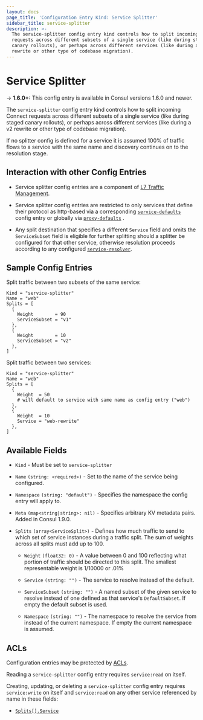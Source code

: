 ```yaml
---
layout: docs
page_title: 'Configuration Entry Kind: Service Splitter'
sidebar_title: service-splitter
description: >-
  The service-splitter config entry kind controls how to split incoming Connect
  requests across different subsets of a single service (like during staged
  canary rollouts), or perhaps across different services (like during a v2
  rewrite or other type of codebase migration).
---
```


# Service Splitter

-> **1.6.0+:** This config entry is available in Consul versions 1.6.0 and newer.

The `service-splitter` config entry kind controls how to split incoming Connect
requests across different subsets of a single service (like during staged
canary rollouts), or perhaps across different services (like during a v2
rewrite or other type of codebase migration).

If no splitter config is defined for a service it is assumed 100% of traffic
flows to a service with the same name and discovery continues on to the
resolution stage.

## Interaction with other Config Entries

- Service splitter config entries are a component of [L7 Traffic
  Management](/docs/connect/l7-traffic-management).

- Service splitter config entries are restricted to only services that define
  their protocol as http-based via a corresponding
  [`service-defaults`](/docs/agent/config-entries/service-defaults) config
  entry or globally via
  [`proxy-defaults`](/docs/agent/config-entries/proxy-defaults) .

- Any split destination that specifies a different `Service` field and omits
  the `ServiceSubset` field is eligible for further splitting should a splitter
  be configured for that other service, otherwise resolution proceeds according
  to any configured
  [`service-resolver`](/docs/agent/config-entries/service-resolver).

## Sample Config Entries

Split traffic between two subsets of the same service:

```hcl
Kind = "service-splitter"
Name = "web"
Splits = [
  {
    Weight        = 90
    ServiceSubset = "v1"
  },
  {
    Weight        = 10
    ServiceSubset = "v2"
  },
]
```

Split traffic between two services:

```hcl
Kind = "service-splitter"
Name = "web"
Splits = [
  {
    Weight  = 50
    # will default to service with same name as config entry ("web")
  },
  {
    Weight  = 10
    Service = "web-rewrite"
  },
]
```

## Available Fields

- `Kind` - Must be set to `service-splitter`

- `Name` `(string: <required>)` - Set to the name of the service being configured.

- `Namespace` `(string: "default")` <EnterpriseAlert inline /> - Specifies the namespace the config entry will apply to.

- `Meta` `(map<string|string>: nil)` - Specifies arbitrary KV metadata pairs. Added in Consul 1.9.0.

- `Splits` `(array<ServiceSplit>)` - Defines how much traffic to send to which
  set of service instances during a traffic split. The sum of weights across
  all splits must add up to 100.

  - `Weight` `(float32: 0)` - A value between 0 and 100 reflecting what portion
    of traffic should be directed to this split. The smallest representable
    weight is 1/10000 or .01%

  - `Service` `(string: "")` - The service to resolve instead of the default.

  - `ServiceSubset` `(string: "")` - A named subset of the given service to
    resolve instead of one defined as that service's `DefaultSubset`. If empty
    the default subset is used.

  - `Namespace` `(string: "")` - The namespace to resolve the service from
    instead of the current namespace. If empty the current namespace is
    assumed.

## ACLs

Configuration entries may be protected by
[ACLs](https://learn.hashicorp.com/tutorials/consul/access-control-setup-production).

Reading a `service-splitter` config entry requires `service:read` on itself.

Creating, updating, or deleting a `service-splitter` config entry requires
`service:write` on itself and `service:read` on any other service referenced by
name in these fields:

- [`Splits[].Service`](#service)
